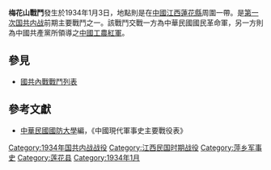 {{Infobox Military Conflict|
campaign=|
image=|
caption=|
conflict=梅花山戰鬥|
partof=[[國共內戰|國共內戰]]|
date=1934年元月3日|
place=[[中國|中國]][[江西|江西]][[莲花县|蓮花]]|
result=中國共產黨紅軍傷亡百餘人，並向永新敗退，國軍則傷亡五十人左右|
combatant1=中華民國國民革命軍16師47旅杜道周部、48旅劉濟人部|
combatant2=中國工農紅軍17師蕭克部| 
commander1=[[杜道周|杜道周]]、[[劉濟人|劉濟人]]|
commander2=17師[[蕭克|蕭克]]|
strength1=數千|
strength2=6000|
casualties1=|
casualties2=|
}}
'''梅花山戰鬥'''發生於1934年1月3日，地點則是在[[中國|中國]][[江西|江西]][[蓮花縣|蓮花縣]]周圍一帶。是[[第一次国共内战|第一次国共内战]]前期主要戰鬥之一。該戰鬥交戰一方為中華民國國民革命軍，另一方則為中國共產黨所領導之[[中國工農紅軍|中國工農紅軍]]。
==參見==
*[[國共內戰戰鬥列表|國共內戰戰鬥列表]]
==參考文獻==
*[[中華民國|中華民國]][[國防大學_(臺灣)|國防大學]]編，《中國現代軍事史主要戰役表》

[[Category:1934年国共内战战役|Category:1934年国共内战战役]]
[[Category:江西民国时期战役|Category:江西民国时期战役]]
[[Category:萍乡军事史|Category:萍乡军事史]]
[[Category:莲花县|Category:莲花县]]
[[Category:1934年1月|Category:1934年1月]]